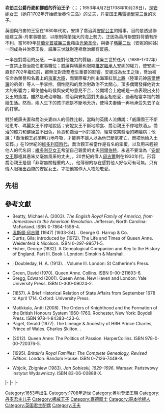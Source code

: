 {{noteTA
|G1 = Country
|G2 = PP
|G3 = UK Places
|G4 = PoliticiansUK
|1=zh:佐治;zh-hans:乔治;zh-hk:佐治;zh-sg:乔治;zh-tw:喬治;zh-cn:乔治
|2=zh-cn:维多利亚女王;zh-hk:維多利亞女皇;zh-tw:維多利亞女王
|3=zh-cn:艾伯特; zh-tw:阿爾伯特; zh-hk:亞厘畢;
}}
{{Infobox royalty
| name = 丹麥的乔治王子
| succession = 坎伯兰公爵
| image = George, Prince of Denmark by Michael Dahl.jpg
| caption = {{le|迈克尔·达尔|Michael Dahl}}约绘于1705年
| spouse = 英国女王[[安妮_(英国女王)|安妮]]
| issue = 格洛斯特公爵[[格洛斯特公爵威廉王子|威廉王子]]
| house = [[奥尔登堡王朝|奥尔登堡王朝]]
| father = 丹麦国王[[弗雷德里克三世_(丹麦)|弗雷德里克三世]]
| mother = [[索菲·阿瑪莉埃_(不倫瑞克-卡倫貝格)|不倫瑞克-卡倫貝格的索菲·阿瑪莉埃]]
| birth_date = {{Birth date|1653|4|2|df=yes}}
| birth_place = [[丹麦－挪威|丹麦－挪威]]{{link-en|哥本哈根城堡|Copenhagen Castle}}
| death_date = {{Death date and age|1708|10|28|1653|4|2|df=yes}}
| death_place = [[大不列顛王國|英国]][[伦敦|伦敦]][[肯辛顿宫|肯辛顿宫]]
| burial_date = 1708年11月13日
| burial_place = [[大不列顛王國|英国]][[伦敦|伦敦]][[西敏寺|西敏寺]]
| religion = [[信义宗|信义宗]]
}}
'''坎伯兰公爵丹麦和挪威的乔治王子'''（{{lang-da|Prins Jørgen af Danmark og Norge, Hertug af Cumberland}}；{{lang-en|Prince George of Denmark and Norway, Duke of Cumberland}}；1653年4月2日{{spaced ndash}}1708年10月28日），是[[安妮_(英国女王)|安妮女王]]（她在1702年开始统治英伦三岛）的丈夫，丹麦国王[[弗雷德里克三世_(丹麦)|弗雷德里克三世]]的次子。

英國與丹麥的王室在1680年代初，安排了喬治與[[安妮_(英国女王)|安妮公主]]的婚事，目的是透過聯姻建立英-丹軍事聯盟，以限制荷蘭強大的海上勢力。正因為英丹聯盟對荷蘭有所不利，當1689年[[荷兰省督|荷蘭元首]][[奥兰治亲王威廉三世|威廉三世]]藉由[[光榮革命|光榮革命]]，與妻子[[玛丽二世_(英格兰)|瑪麗二世]]（安妮的姊姊）一同成為共治英王後，威廉三世就對連襟喬治頗有反感。

一半是對喬治的反感，一半是對他能力的質疑，威廉三世於任內（1689-1702年）一直禁止喬治擔任軍事職位；威廉與瑪麗也限縮[[推定繼承人|推定繼承人]]安妮的權力，使安妮一直到1702年繼位前，都無法對政務產生重要的影響。安妮成為女王之後，喬治被任命為榮譽和名義上的[[海軍大臣_(英國)|海軍大臣]]，而實際權力則由海軍紅旗[[上將_(英國皇家海軍)|上將]]{{link-en|乔治·丘吉尔 (王家海军军官)|George Churchill (Royal Navy officer)|乔治·丘吉尔}}（陸軍元帥[[約翰·邱吉爾|馬爾博羅]]的弟弟）等人一手掌控。個性隨和的喬治對政治不太關心，頂多偶爾發揮他對太太的影響力；即使他有時候與安妮的意見不合，公開場合上他總是一直表現出支持女王的態度。雖然是政治聯姻，喬治與安妮這對夫妻互相恩愛，過著相當幸福的婚姻生活。然而，兩人生下的孩子總是不斷地夭折，使得夫妻倆一再地承受失去子女的打擊。

對於威廉夫妻和喬治夫妻四人的個性比較，當時的英國人流傳說：「威廉國王不斷地思考、瑪麗女王不停地說話；安妮女王不斷地嚼食、喬治親王不停地飲酒」。喬治的體力和健康並不出色，負責和喬治一同打獵的{{link-en|第一代白金汉和诺曼底公爵约翰·谢菲尔德|John Sheffield, 1st Duke of Buckingham and Normanby|白金漢公爵}}，經常取笑喬治的[[哮喘|哮喘]]病；他說：「喬治親王必須用力地呼吸，才能夠不讓人以為他已斷氣死亡，而把他給入土安葬。」在19世紀的[[維多利亞時代|維多利亞時代]]，喬治親王被當作是有名的笨蛋，以及用來輕視他人的代名詞；[[維多利亞女王|維多利亞女王]]希望自己親愛的丈夫[[阿尔伯特亲王|阿爾伯特]]，永遠不要淪為「[[安妮_(英国女王)|安妮女王]]那極其愚笨又毫無風采的丈夫」。20世紀的偉人[[温斯顿·丘吉尔|邱吉爾]]則在1930年代，形容喬治親王是個「非常無關輕重的人」，他薄弱的存在感對他人好似可有可無，只有情人眼裡出西施的安妮女王，才把他當作大人物般敬愛。

==先祖==
{{ahnentafel top|丹麦的乔治王子的先祖}}
{{ahnentafel-compact5|align=center
|style=font-size: 90%; line-height: 110%;
|border=1
|boxstyle=padding-top: 0; padding-bottom: 0;
|boxstyle_1=background-color: #fcc;
|boxstyle_2=background-color: #fb9;
|boxstyle_3=background-color: #ffc;
|boxstyle_4=background-color: #bfc;
|boxstyle_5=background-color: #9fe;
|1='''丹麦的乔治亲王'''
|2='''父：'''[[弗雷德里克三世_(丹麦)|丹麦的弗雷德里克三世]]
|3='''母：'''{{link-en|不论瑞克-吕讷堡的索菲·爱玛莉娅|Sophie Amalie of Brunswick-Lüneburg}}
|4='''祖父：'''[[克里斯蒂安四世|丹麦的克里斯蒂安四世]]
|5='''祖母：'''{{link-en|勃兰登堡的安娜·卡塔琳娜|Anne Catherine of Brandenburg}}
|6='''外祖父：'''{{link-en|格奥尔格 (不伦瑞克-吕讷堡公爵)|George, Duke of Brunswick-Lüneburg|不伦瑞克-吕讷堡公爵格奥尔格}}
|7='''外祖母：'''{{link-en|黑森-达姆施塔特的安娜·莉奥诺|Anne Eleonore of Hesse-Darmstadt}}
|8='''曾祖父：'''[[弗雷德里克二世|丹麦的弗雷德里克二世]]
|9='''曾祖母：'''{{link-en|梅克伦堡-居斯特罗的索菲|Sophie of Mecklenburg-Güstrow}}
|10='''外曾祖父：'''{{link-en|约阿希姆·弗雷德里希 (勃兰登堡选帝侯)|Joachim Frederick, Elector of Brandenburg|勃兰登堡选侯约阿希姆三世·弗雷德里希}}
|11='''外曾祖母：'''{{link-en|勃兰登堡-昆斯特林的卡塔琳娜|Catherine of Brandenburg-Küstrin}}
|12='''外曾祖父：'''{{link-en|威廉 (不伦瑞克-吕讷堡公爵)|William, Duke of Brunswick-Lüneburg|不伦瑞克-吕讷堡公爵威廉}}
|13='''外曾祖母：'''{{link-en|丹麦的多萝西娅 (不论瑞克-吕讷堡公爵夫人)|Dorothea of Denmark, Duchess of Brunswick-Lüneburg|丹麦的多萝西娅}}
|14='''外曾祖父：'''{{link-en|路德维希五世 (黑森-达姆施塔特伯爵)|Louis V, Landgrave of Hesse-Darmstadt|黑森-达姆施塔特伯爵路德维希五世}}
|15='''外曾祖母：'''{{link-en|勃兰登堡的玛德莲娜|Magdalene of Brandenburg}}
|16='''高祖父：'''[[克里斯蒂安三世|丹麦的克里斯蒂安三世]]
|17='''高祖母：'''{{link-en|萨克森-劳恩堡的多萝西娅|Dorothea of Saxe-Lauenburg}}
|18='''外高祖父：'''{{link-en|乌利希 (梅克伦堡公爵)|Ulrich III of Mecklenburg-Güstrow|梅克伦堡-居斯特罗公爵乌利希三世}}
|19='''外高祖母：'''{{link-en|丹麦的伊丽莎白 (梅克伦堡公爵夫人)|Elizabeth of Denmark, Duchess of Mecklenburg|丹麦的伊丽莎白}}
|20='''外高祖父：'''{{link-en|约翰·格奥尔格 (勃兰登堡选侯)|John George, Elector of Brandenburg|勃兰登堡选侯约翰·格奥尔格}}
|21='''外高祖母：'''{{link-en|莱格尼察的索菲|Sophie of Liegnitz}}
|22='''外高祖父：'''{{link-en|约翰 (勃兰登堡-库斯特林伯爵)|John, Margrave of Brandenburg-Küstrin|勃兰登堡-库斯特林伯爵约翰}}
|23='''外高祖母：'''{{link-en|布伦瑞克-沃尔芬比特尔的卡塔琳娜 (勃兰登堡-库斯特林伯爵夫人)|Catherine of Brunswick-Wolfenbüttel, Margravine of Brandenburg-Küstrin|布伦瑞克-沃尔芬比特尔的卡塔琳娜}}
|24='''外高祖父：'''{{link-en|恩斯特一世 (布伦瑞克-吕讷堡公爵)|Ernest I, Duke of Brunswick-Lüneburg|布伦瑞克-吕讷堡公爵恩斯特一世}}
|25='''外高祖母：'''{{link-en|梅克伦堡-居斯特罗的索菲|Sophie of Mecklenburg-Güstrow}}
|26='''外高祖父：'''[[克里斯蒂安三世|丹麦的克里斯蒂安三世]]（同高祖父）
|27='''外高祖母：'''{{link-en|萨克森-劳恩堡的多萝西娅|Dorothea of Saxe-Lauenburg}}（同高祖母）
|28='''外高祖父：'''{{link-en|格奥尔格一世 (黑森-达姆施塔特伯爵)|George I, Landgrave of Hesse-Darmstadt|黑森-达姆施塔特伯爵格奥尔格一世}}
|29='''外高祖母：'''{{link-en|利珀河的玛德琳|Magdalene of Lippe}}
|30='''外高祖父：'''{{link-en|约翰·格奥尔格 (勃兰登堡选侯)|John George, Elector of Brandenburg|勃兰登堡选侯约翰·格奥尔格}}（同上）
|31='''外高祖母：'''{{link-en|安哈尔特-策尔布斯特的伊丽莎白|Elisabeth of Anhalt-Zerbst}}
}}
{{Ahnentafel bottom}}


== 參考文獻 ==
* Beatty, Michael A. (2003). ''The English Royal Family of America, from Jamestown to the American Revolution''. Jefferson, North Carolina: McFarland. ISBN 0-7864-1558-4.
* [[溫斯頓·邱吉爾|溫斯頓·邱吉爾]] (1947) [1933–34]. {{Tsl|en|Marlborough: His Life and Times|馬爾博羅和他的時代}}. George G. Harrop & Co.
*Curtis, Gila; introduced by {{Tsl|en|Antonia Fraser|Antonia Fraser}} (1972). The Life and Times of Queen Anne. Weidenfeld & Nicolson. ISBN 0-297-99571-5.
*Fisher, George (1832). A Genealogical Companion and Key to the History of England. Part III. Book I. London: Simpkin & Marshall.
*{{Tsl|en|Vicary Gibbs (MP)|Gibbs, Vicary}}; Doubleday, H. A. (1913). {{Tsl|en|Complete Peerage|Complete Peerage}}. Volume III. London: St Catherine's Press.
*Green, David (1970). Queen Anne. Collins. ISBN 0-00-211693-6.
*Gregg, Edward (2001). Queen Anne. New Haven and London: Yale University Press. ISBN 0-300-09024-2.
* {{Tsl|en|Narcissus Luttrell|Luttrell, Narcissus}} (1857). A Brief Historical Relation of State Affairs from September 1678 to April 1714. Oxford: University Press.
* Matikkala, Antti (2008). The Orders of Knighthood and the Formation of the British Honours System 1660–1760. Rochester, New York: Boydell Press. ISBN 978-1-84383-423-6.
*Paget, Gerald (1977). The Lineage & Ancestry of HRH Prince Charles, Prince of Wales. Charles Skilton. {{OCLC|632784640}}.
*{{Tsl|en|Anne Somerset (historian)|Somerset, Anne}} (2012). Queen Anne: The Politics of Passion. HarperCollins. ISBN 978-0-00-720376-5.
*{{Tsl|en|Alison Weir|Weir, Alison}} (1995). ''Britain's Royal Families: The Complete Genealogy, Revised Edition''. London: Random House. ISBN 0-7126-7448-9.
* Wójcik, Zbigniew (1983). ''Jan Sobieski, 1629–1696''. Warsaw: Państwowy Instytut Wydawniczy. ISBN 83-06-00888-X. {{Pl icon}}

{{S-start}}
{{S-hou | [[奥尔登堡王朝|奥尔登堡王朝]] |1653年4月2日||1708年10月28日|}}
|-
{{S-hon}}
|-
{{S-bef|before={{link-en|第八代彭布洛克伯爵托马斯·赫伯特|Thomas Herbert, 8th Earl of Pembroke|彭布洛克伯爵}}}}
{{S-ttl|title=[[海軍大臣_(英國)|第一海军大臣]]|years=1702年–1708年}}
{{S-aft|after=[[安妮_(英国女王)|安妮女王]]}}
|-
{{S-bef|before={{link-en|第一代罗姆尼伯爵亨利·悉尼|Henry Sydney, 1st Earl of Romney|罗姆尼伯爵}}}}
{{S-ttl|title=[[五港同盟沃登领主|五港同盟沃登领主]]|years=1702年–1708年}}
{{S-aft|after={{link-en|第一代多塞特公爵莱昂内尔·克兰菲尔德·萨克维尔|Lionel Cranfield Sackville, 1st Duke of Dorset|多塞特公爵}}}}
{{S-end}}

{{英格蘭君主配偶}}
{{坎伯蘭公爵}}
{{Authority control}}
{{DEFAULTSORT:George Of Denmark, Prince}}
[[Category:1653年出生|Category:1653年出生]]
[[Category:1708年逝世|Category:1708年逝世]]
[[Category:奥尔登堡王朝|Category:奥尔登堡王朝]]
[[Category:丹麦君主儿子|Category:丹麦君主儿子]]
[[Category:挪威王子|Category:挪威王子]]
[[Category:嘉德騎士|Category:嘉德騎士]]
[[Category:哥本哈根人|Category:哥本哈根人]]
[[Category:英国君主配偶|Category:英国君主配偶]]
[[Category:王夫|Category:王夫]]